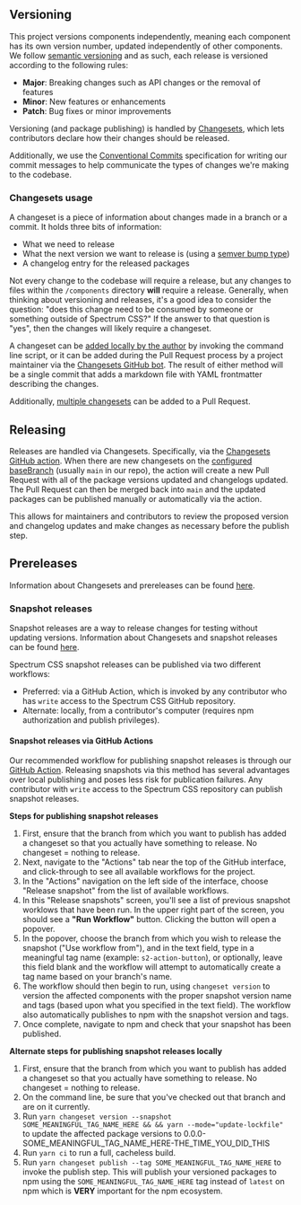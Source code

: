 
<Meta title="Release workflow" />

<Title>Release workflow</Title>

## Versioning

This project versions components independently, meaning each component has its own version number, updated independently of other components. We follow [semantic versioning](https://semver.org/) and as such, each release is versioned according to the following rules:

- **Major**: Breaking changes such as API changes or the removal of features
- **Minor**: New features or enhancements
- **Patch**: Bug fixes or minor improvements

Versioning (and package publishing) is handled by [Changesets](https://github.com/changesets/changesets), which lets contributors declare how their changes should be released.

Additionally, we use the [Conventional Commits](https://www.conventionalcommits.org/) specification for writing our commit messages to help communicate the types of changes we're making to the codebase.

### Changesets usage

A changeset is a piece of information about changes made in a branch or a commit. It holds three bits of information:

- What we need to release
- What the next version we want to release is (using a [semver bump type](https://semver.org/))
- A changelog entry for the released packages

Not every change to the codebase will require a release, but any changes to files within the `/components` directory **will** require a release. Generally, when thinking about versioning and releases, it's a good idea to consider the question: "does this change need to be consumed by someone or something outside of Spectrum CSS?" If the answer to that question is "yes", then the changes will likely require a changeset.

A changeset can be [added locally by the author](https://github.com/changesets/changesets/blob/main/docs/adding-a-changeset.md#i-am-in-a-multi-package-repository-a-mono-repo) by invoking the command line script, or it can be added during the Pull Request process by a project maintainer via the [Changesets GitHub bot](https://github.com/changesets/bot). The result of either method will be a single commit that adds a markdown file with YAML frontmatter describing the changes.

Additionally, [multiple changesets](https://github.com/changesets/changesets/blob/main/docs/adding-a-changeset.md#tips-on-adding-changesets) can be added to a Pull Request.

## Releasing

Releases are handled via Changesets. Specifically, via the [Changesets GitHub action](https://github.com/changesets/action). When there are new changesets on the [configured baseBranch](https://github.com/changesets/changesets/blob/main/docs/config-file-options.md#basebranch-git-branch-name) (usually `main` in our repo), the action will create a new Pull Request with all of the package versions updated and changelogs updated. The Pull Request can then be merged back into `main` and the updated packages can be published manually or automatically via the action.

This allows for maintainers and contributors to review the proposed version and changelog updates and make changes as necessary before the publish step.

## Prereleases

Information about Changesets and prereleases can be found [here](https://github.com/changesets/changesets/blob/main/docs/prereleases.md).

### Snapshot releases

Snapshot releases are a way to release changes for testing without updating versions. Information about Changesets and snapshot releases can be found [here](https://github.com/changesets/changesets/blob/main/docs/snapshot-releases.md).

Spectrum CSS snapshot releases can be published via two different workflows:

- Preferred: via a GitHub Action, which is invoked by any contributor who has `write` access to the Spectrum CSS GitHub repository.
- Alternate: locally, from a contributor's computer (requires npm authorization and publish privileges).

#### Snapshot releases via GitHub Actions

Our recommended workflow for publishing snapshot releases is through our [GitHub Action](https://github.com/adobe/spectrum-css/blob/main/.github/workflows/release-snapshot.yml). Releasing snapshots via this method has several advantages over local publishing and poses less risk for publication failures.
Any contributor with `write` access to the Spectrum CSS repository can publish snapshot releases.

**Steps for publishing snapshot releases**

1. First, ensure that the branch from which you want to publish has added a changeset so that you actually have something to release. No changeset = nothing to release.
2. Next, navigate to the "Actions" tab near the top of the GitHub interface, and click-through to see all available workflows for the project.
3. In the "Actions" navigation on the left side of the interface, choose "Release snapshot" from the list of available workflows.
4. In this "Release snapshots" screen, you'll see a list of previous snapshot worklows that have been run. In the upper right part of the screen, you should see a **"Run Workflow"** button. Clicking the button will open a popover.
5. In the popover, choose the branch from which you wish to release the snapshot ("Use workflow from"), and in the text field, type in a meaningful tag name (example: `s2-action-button`), or optionally, leave this field blank and the workflow will attempt to automatically create a tag name based on your branch's name.
6. The workflow should then begin to run, using `changeset version` to version the affected components with the proper snapshot version name and tags (based upon what you specified in the text field). The workflow also automatically publishes to npm with the snapshot version and tags.
7. Once complete, navigate to npm and check that your snapshot has been published.

**Alternate steps for publishing snapshot releases locally**

1. First, ensure that the branch from which you want to publish has added a changeset so that you actually have something to release. No changeset = nothing to release.
2. On the command line, be sure that you've checked out that branch and are on it currently.
3. Run `yarn changeset version --snapshot SOME_MEANINGFUL_TAG_NAME_HERE && && yarn --mode="update-lockfile"` to update the affected package versions to 0.0.0-SOME_MEANINGFUL_TAG_NAME_HERE-THE_TIME_YOU_DID_THIS
4. Run `yarn ci` to run a full, cacheless build.
5. Run `yarn changeset publish --tag SOME_MEANINGFUL_TAG_NAME_HERE` to invoke the publish step. This will publish your versioned packages to npm using the `SOME_MEANINGFUL_TAG_NAME_HERE` tag instead of `latest` on npm which is **VERY** important for the npm ecosystem.
